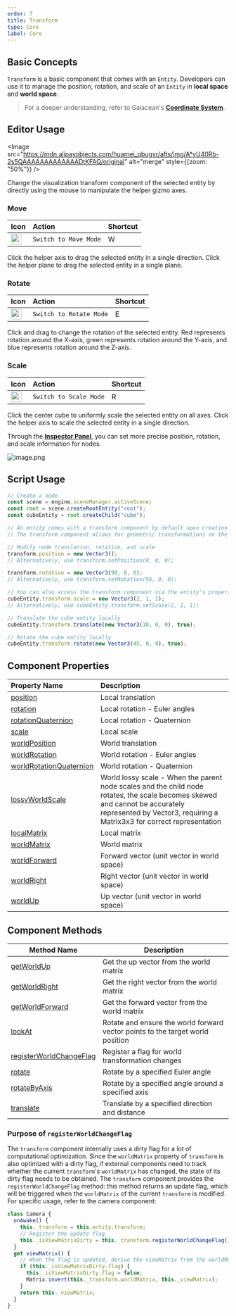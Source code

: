 ```yaml
---
order: 7
title: Transform
type: Core
label: Core
---
```


## Basic Concepts

`Transform` is a basic component that comes with an `Entity`. Developers can use it to manage the position, rotation, and scale of an `Entity` in **local space** and **world space**.

> For a deeper understanding, refer to Galacean's **[Coordinate System](/docs/core/space)**.

<Playground href="/embed/transform-basic" />

## Editor Usage

<Image src="https://mdn.alipayobjects.com/huamei_qbugvr/afts/img/A*vU40Rb-2s5QAAAAAAAAAAAAADtKFAQ/original" alt="merge" style={{zoom: "50%"}} />

Change the visualization transform component of the selected entity by directly using the mouse to manipulate the helper gizmo axes.

<h3 id='1'> Move </h3>

| Icon                                                                                                                              | Action               | Shortcut |
| :-------------------------------------------------------------------------------------------------------------------------------- | :------------------- | :------- |
| <img src="https://mdn.alipayobjects.com/huamei_qbugvr/afts/img/A*s6H2RIawrzgAAAAAAAAAAAAADtKFAQ/original" width="24" height="24" /> | `Switch to Move Mode` | W        |

Click the helper axis to drag the selected entity in a single direction. Click the helper plane to drag the selected entity in a single plane.

<h3 id='2'> Rotate </h3>

| Icon                                                                                                                              | Action                | Shortcut |
| :-------------------------------------------------------------------------------------------------------------------------------- | :-------------------- | :------- |
| <img src="https://mdn.alipayobjects.com/huamei_qbugvr/afts/img/A*lwdcRK3MAUIAAAAAAAAAAAAADtKFAQ/original" width="24" height="24" /> | `Switch to Rotate Mode` | E        |

Click and drag to change the rotation of the selected entity. Red represents rotation around the X-axis, green represents rotation around the Y-axis, and blue represents rotation around the Z-axis.

<h3 id='3'> Scale </h3>

| Icon                                                                                                                              | Action               | Shortcut |
| :-------------------------------------------------------------------------------------------------------------------------------- | :------------------- | :------- |
| <img src="https://mdn.alipayobjects.com/huamei_qbugvr/afts/img/A*r7RiRpAiJm0AAAAAAAAAAAAADtKFAQ/original" width="24" height="24" /> | `Switch to Scale Mode` | R        |

Click the center cube to uniformly scale the selected entity on all axes. Click the helper axis to scale the selected entity in a single direction.

Through the **[Inspector Panel](/docs/interface/inspector)**, you can set more precise position, rotation, and scale information for nodes.

<Image src="https://mdn.alipayobjects.com/huamei_yo47yq/afts/img/A*Y0qPTptpIBoAAAAAAAAAAAAADhuCAQ/original" alt="image.png"  />

## Script Usage

```typescript
// Create a node
const scene = engine.sceneManager.activeScene;
const root = scene.createRootEntity("root");
const cubeEntity = root.createChild("cube");

// An entity comes with a transform component by default upon creation
// The transform component allows for geometric transformations on the entity

// Modify node translation, rotation, and scale
transform.position = new Vector3();
// Alternatively, use transform.setPosition(0, 0, 0);

transform.rotation = new Vector3(90, 0, 0);
// Alternatively, use transform.setRotation(90, 0, 0);

// You can also access the transform component via the entity's properties
cubeEntity.transform.scale = new Vector3(2, 1, 1);
// Alternatively, use cubeEntity.transform.setScale(2, 1, 1);

// Translate the cube entity locally
cubeEntity.transform.translate(new Vector3(10, 0, 0), true);

// Rotate the cube entity locally
cubeEntity.transform.rotate(new Vector3(45, 0, 0), true);
```

## Component Properties

| Property Name                                                        | Description                                                                                                            |
| :------------------------------------------------------------------- | :--------------------------------------------------------------------------------------------------------------------- |
| [position](/apis/core/#Transform-position)                           | Local translation                                                                                                      |
| [rotation](/apis/core/#Transform-rotation)                           | Local rotation - Euler angles                                                                                          |
| [rotationQuaternion](/apis/core/#Transform-rotationquaternion)       | Local rotation - Quaternion                                                                                            |
| [scale](/apis/core/#Transform-scale)                                 | Local scale                                                                                                            |
| [worldPosition](/apis/core/#Transform-worldPosition)                 | World translation                                                                                                      |
| [worldRotation](/apis/core/#Transform-worldRotation)                 | World rotation - Euler angles                                                                                          |
| [worldRotationQuaternion](/apis/core/#Transform-worldRotationQuaternion) | World rotation - Quaternion                                                                                       |
| [lossyWorldScale](/apis/core/#Transform-lossyWorldScale)             | World lossy scale - When the parent node scales and the child node rotates, the scale becomes skewed and cannot be accurately represented by Vector3, requiring a Matrix3x3 for correct representation |
| [localMatrix](/apis/core/#Transform-localMatrix)                     | Local matrix                                                                                                           |
| [worldMatrix](/apis/core/#Transform-worldMatrix)                     | World matrix                                                                                                           |
| [worldForward](/apis/core/#Transform-worldMatrix)                    | Forward vector (unit vector in world space)                                                                            |
| [worldRight](/apis/core/#Transform-worldMatrix)                      | Right vector (unit vector in world space)                                                                              |
| [worldUp](/apis/core/#Transform-worldMatrix)                         | Up vector (unit vector in world space)                                                                                 |

## Component Methods

| Method Name                                                          | Description                             |
| --------------------------------------------------------------------- | --------------------------------------- |
| [getWorldUp](/apis/core/#Transform-getWorldUp)                       | Get the up vector from the world matrix |
| [getWorldRight](/apis/core/#Transform-getWorldRight)                 | Get the right vector from the world matrix |
| [getWorldForward](/apis/core/#Transform-getWorldForward)             | Get the forward vector from the world matrix |
| [lookAt](/apis/core/#Transform-lookAt)                               | Rotate and ensure the world forward vector points to the target world position |
| [registerWorldChangeFlag](/apis/core/#Transform-registerWorldChangeFlag) | Register a flag for world transformation changes |
| [rotate](/apis/core/#Transform-rotate)                               | Rotate by a specified Euler angle       |
| [rotateByAxis](/apis/core/#Transform-rotateByAxis)                   | Rotate by a specified angle around a specified axis |
| [translate](/apis/core/#Transform-translate)                         | Translate by a specified direction and distance |

### Purpose of `registerWorldChangeFlag`

The `transform` component internally uses a dirty flag for a lot of computational optimization. Since the `worldMatrix` property of `transform` is also optimized with a dirty flag, if external components need to track whether the current `transform`'s `worldMatrix` has changed, the state of its dirty flag needs to be obtained. The `transform` component provides the `registerWorldChangeFlag` method: this method returns an update flag, which will be triggered when the `worldMatrix` of the current `transform` is modified. For specific usage, refer to the camera component:

```typescript
class Camera {
  onAwake() {
    this._transform = this.entity.transform;
    // Register the update flag
    this._isViewMatrixDirty = this._transform.registerWorldChangeFlag();
  }
  get viewMatrix() {
    // When the flag is updated, derive the viewMatrix from the worldMatrix
    if (this._isViewMatrixDirty.flag) {
      this._isViewMatrixDirty.flag = false;
      Matrix.invert(this._transform.worldMatrix, this._viewMatrix);
    }
    return this._viewMatrix;
  }
}
```